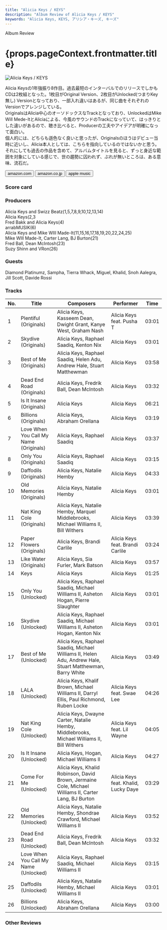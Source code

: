 ```yaml
---
title: "Alicia Keys / KEYS"
description: "Album Review of Alicia Keys / KEYS"
keywords: "Alicia Keys, KEYS, アリシア・キーズ, キーズ"
---
```






<p className="largeP">Album Review</p>
<h1 className="h1--no--margin">{props.pageContext.frontmatter.title}</h1>

<Row className="image-card-group">
	<Column colMd={"3"} colLg={"4"} noGutterMdLeft="">
    <ImageCard>

![Alicia Keys / KEYS](../../images/cd/aliciakeys8L.jpg)

</ImageCard>
	</Column>
	<Column colMd={"4"} colLg={"8"} noGutterMdLeft="">
	<p>
	  Alicia Keysの1年強振り8作目。過去最短のインターバルでのリリースでしかもCDは2枚組となった。1枚目がOriginal Version、2枚目がUnlocked(つまりKey無し) Versionとなっており、一部入れ違いはあるが、同じ曲をそれぞれのVersionでアレンジしている。
    <br/>OriginalsはAlicia中心のオーソドックスなTrackとなっており、UnlockedはMike Will Mede-ItとAliciaによる、今風のサウンドのTrackになっていて、はっきりとした違いがあるので、聴き比べると、Producerの工夫やアイデアが明確になって面白い。
    <br/>個人的には、どちらも遜色なく良いと思ったが、Originalsのほうはデビュー当時に近いし、Alicia本人としては、こちらを指向しているのではないかと思う。
    <br/>それにしても過去の作品を含めて、アルバムタイトルを見ると、ずっと身近な範囲を対象にしている感じで、世の趨勢に囚われず、ぶれが無いところは、ある意味、流石だ。
  </p>
  <div>
	  <Button className="button-right-mergin" href="https://amzn.to/3w3N8Ol" kind="primary" size="small" renderIcon={ArrowUpRight24}>
      amazon.com
    </Button>
    <Button className="button-right-mergin" href="https://amzn.to/3LPSkMD" kind="secondary" size="small" renderIcon={ArrowUpRight24}>
      amazon.co.jp
    </Button>
    <Button className="button-right-mergin" href="https://apple.co/3kJVwNH" kind="tertiary" size="small" renderIcon={ArrowUpRight24}>
      apple music
    </Button>
    <AdvJS2/>
	</div>
	</Column>
</Row>
<Row >
  <Column colMd={"4"} colLg={"4"} noGutterMdLeft="">
    <div>
      <h3>Score card</h3>
	    <SliderJS1 value="5" />
      <SliderJS2 value="1" />
	    <SliderJS3 value="1" />
      <SliderJS4 value="9" />
    </div>
  </Column>
  <Column colMd={"4"} colLg={"8"} noGutterMdLeft="">
    <div>
      <h3>Producers</h3>
      <p>
        Alicia Keys and Swizz Beatz(1,5,7,8,9,10,12,13,14)
        <br/>Alicia Keys(2,3
        <br/>Fred Bakk and Alicia Keys(4)
        <br/>arrabMUSIK(6)
        <br/>Alicia Keys and Mike WIll Made-It(11,15,16,17,18,19,20,22,24,25)
        <br/>Mike WIll Made-It, Carter Lang, BJ Burton(21)
        <br/>Fred Ball, Dean McIntosh(23)
        <br/>Suzy Shinn and VRon(26)
      </p>
      <h3>Guests</h3>
      <p>
        Diamond Platinumz, Sampha, Tierra Whack, Miguel, Khalid, Snoh Aalegra, Jill Scott, Davide Rossi
      </p>
    </div>
  </Column>
</Row>

<h3>Tracks</h3>

| No. | Title                                  | Composers                                                                                                | Performer                            | Time  |
| --- | -------------------------------------- | -------------------------------------------------------------------------------------------------------- | ------------------------------------ | ----- |
| 1   | Plentiful (Originals)                  | Alicia Keys, Kasseem Dean, Dwight Grant, Kanye West, Graham Nash                                         | Alicia Keys feat. Pusha T            | 03:01 |
| 2   | Skydive (Originals)                    | Alicia Keys, Raphael Saadiq, Kenton Nix                                                                  | Alicia Keys                          | 03:01 |
| 3   | Best of Me (Originals)                 | Alicia Keys, Raphael Saadiq, Helen Adu, Andrew Hale, Stuart Matthewman                                   | Alicia Keys                          | 03:58 |
| 4   | Dead End Road (Originals)              | Alicia Keys, Fredrik Ball, Dean McIntosh                                                                 | Alicia Keys                          | 03:32 |
| 5   | Is It Insane (Originals)               | Alicia Keys                                                                                              | Alicia Keys                          | 06:21 |
| 6   | Billions (Originals)                   | Alicia Keys, Abraham Orellana                                                                            | Alicia Keys                          | 03:19 |
| 7   | Love When You Call My Name (Originals) | Alicia Keys, Raphael Saadiq                                                                              | Alicia Keys                          | 03:37 |
| 8   | Only You (Originals)                   | Alicia Keys, Raphael Saadiq                                                                              | Alicia Keys                          | 03:15 |
| 9   | Daffodils (Originals)                  | Alicia Keys, Natalie Hemby                                                                               | Alicia Keys                          | 04:33 |
| 10  | Old Memories (Originals)               | Alicia Keys, Natalie Hemby                                                                               | Alicia Keys                          | 03:01 |
| 11  | Nat King Cole (Originals)              | Alicia Keys, Natalie Hemby, Marquel Middlebrooks, Michael Williams II, Bill Withers                      | Alicia Keys                          | 03:39 |
| 12  | Paper Flowers (Originals)              | Alicia Keys, Brandi Carlile                                                                              | Alicia Keys feat. Brandi Carlile     | 03:24 |
| 13  | Like Water (Originals)                 | Alicia Keys, Sia Furler, Mark Batson                                                                     | Alicia Keys                          | 03:57 |
| 14  | Keys                                   | Alicia Keys                                                                                              | Alicia Keys                          | 01:25 |
| 15  | Only You (Unlocked)                    | Alicia Keys, Raphael Saadiq, Michael Williams II, Asheton Hogan, Pierre Slaughter                        | Alicia Keys                          | 03:01 |
| 16  | Skydive (Unlocked)                     | Alicia Keys, Raphael Saadiq, Michael Williams II, Asheton Hogan, Kenton Nix                              | Alicia Keys                          | 03:01 |
| 17  | Best of Me (Unlocked)                  | Alicia Keys, Raphael Saadiq, Michael Williams II, Helen Adu, Andrew Hale, Stuart Matthewman, Barry White | Alicia Keys                          | 03:49 |
| 18  | LALA (Unlocked)                        | Alicia Keys, Khalif Brown, Michael Williams II, Darryl Ellis, Paul Richmond, Ruben Locke                 | Alicia Keys feat. Swae Lee           | 04:26 |
| 19  | Nat King Cole (Unlocked)               | Alicia Keys, Dwayne Carter, Natalie Hemby, Middlebrooks, Michael Williams II, Bill Withers               | Alicia Keys feat. Lil Wayne          | 04:05 |
| 20  | Is It Insane (Unlocked)                | Alicia Keys, Hogan, Michael Williams II                                                                  | Alicia Keys                          | 04:27 |
| 21  | Come For Me (Unlocked)                 | Alicia Keys, Khalid Robinson, David Brown, Jermaine Cole, Michael Williams II, Carter Lang, BJ Burton    | Alicia Keys feat. Khalid, Lucky Daye | 03:29 |
| 22  | Old Memories (Unlocked)                | Alicia Keys, Natalie Hemby, Shondrae Crawford, Michael Williams II                                       | Alicia Keys                          | 03:52 |
| 23  | Dead End Road (Unlocked)               | Alicia Keys, Fredrik Ball, Dean McIntosh                                                                 | Alicia Keys                          | 03:32 |
| 24  | Love When You Call My Name (Unlocked)  | Alicia Keys, Raphael Saadiq, Michael Williams II                                                         | Alicia Keys                          | 03:15 |
| 25  | Daffodils (Unlocked)                   | Alicia Keys, Natalie Hemby, Michael Williams II                                                          | Alicia Keys                          | 03:01 |
| 26  | Billions (Unlocked)                    | Alicia Keys, Abraham Orellana                                                                            | Alicia Keys                          | 03:00 |

<h3>Other Reviews</h3>

<Row>
  <Column colMd={3} colLg={3} noGutterMdLeft>
    <Review1 />
  </Column>
  <Column colMd={3} colLg={3} noGutterMdLeft>
    <Review2 />
  </Column>
</Row>

<AdvJS3 />
